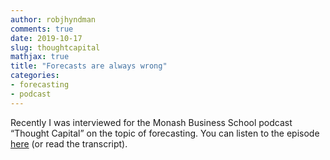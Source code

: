 ```yaml
---
author: robjhyndman
comments: true
date: 2019-10-17
slug: thoughtcapital
mathjax: true
title: "Forecasts are always wrong"
categories:
- forecasting
- podcast
---
```


Recently I was interviewed for the Monash Business School podcast "Thought Capital" on the topic of forecasting. You can listen to the episode [here](https://www2.monash.edu/impact/podcasts/thought-capital/forecasts-are-always-wrong-but-we-need-them-anyway/) (or read the transcript).
